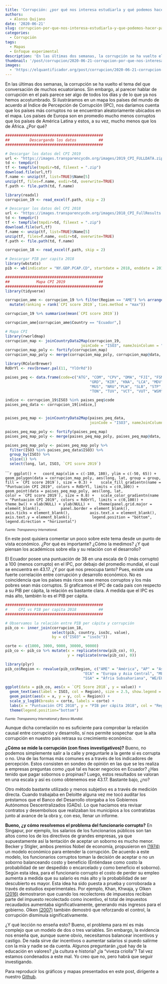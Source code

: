 ```yaml
---
title: 'Corrupción: ¿por qué nos interesa estudiarla y qué podemos hacer para eliminarla?'
authors: 
  - Alonso Quijano
date: '2020-06-21'
slug: corrupcion-por-que-nos-interesa-estudiarla-y-que-podemos-hacer-para-eliminarla
categories:
  - Corrupción
tags:
  - Mapas
  - Enfoque experimental
description: 'En las últimas dos semanas, la corrupción se ha vuelto el tema del que conversación de muchos ecuatorianos. Sin embargo, al parecer hablar de corrupción en el país parece ser algo de todos los días y de lo que ya nos hemos acostumbrado. En este corto post vemos por qué es importante estudiar la corrupción y su relación con el desarrollo. Asimismo, veremos un poco sobre qué ha descubierto la academia para eliminar este problema.'
thumbnail: '/post/corrupcion/2020-06-21-corrupcion-por-que-nos-interesa-estudiarla-y-que-podemos-hacer-para-eliminarla.jpg'
images: 
  - 'https://elquantificador.org/post/corrupcion/2020-06-21-corrupcion-por-que-nos-interesa-estudiarla-y-que-podemos-hacer-para-eliminarla.jpg'
---
```

En las últimas dos semanas, la corrupción se ha vuelto el tema del que conversación de muchos ecuatorianos. Sin embargo, al parecer hablar de corrupción en el país parece ser algo de todos los días y de lo que ya nos hemos acostumbrado. Si ilustráramos en un mapa los países del mundo de acuerdo al Índice de Percepción de Corrupción (IPC), nos daríamos cuenta que los países más corruptos no se encuentran aleatoriamente ubicados en el mapa. Los países de Europa son en promedio mucho menos corruptos que los países de América Latina y estos, a su vez, mucho menos que los de África. ¿Por qué? 

```r
############################################
##         Descargando los datos          ##
############################################

# Descargar los datos del CPI 2019
url <- "https://images.transparencycdn.org/images/2019_CPI_FULLDATA.zip"
td <- tempdir()
tf <- tempfile(tmpdir=td, fileext = ".zip")
download.file(url,tf)
f.name <- unzip(tf, list=TRUE)$Name[5]
unzip(tf, files=f.name, exdir=td, overwrite=TRUE)
f.path <- file.path(td, f.name)

library(readxl)
corrupcion_19 <- read_excel(f.path, skip = 2)

# Descargar los datos del CPI 2018
url <- "https://images.transparencycdn.org/images/2018_CPI_FullResults.zip"
td <- tempdir()
tf <- tempfile(tmpdir=td, fileext = ".zip")
download.file(url,tf)
f.name <- unzip(tf, list=TRUE)$Name[5]
unzip(tf, files=f.name, exdir=td, overwrite=TRUE)
f.path <- file.path(td, f.name)

corrupcion_18 <- read_excel(f.path, skip = 2)

# Descargar PIB per capita 2018
library(wbstats)
pib <- wb(indicator = "NY.GDP.PCAP.CD", startdate = 2018, enddate = 2018)

############################################
##            Mapa CPI 2019               ##
############################################
library(tidyverse)

corrupcion_ame <- corrupcion_19 %>% filter(Region == "AME") %>% arrange(desc(`CPI score 2019`)) %>%
  mutate(ranking = rank(`CPI score 2019`, ties.method = "max"))

corrupcion_19 %>% summarise(mean(`CPI score 2019`))

corrupcion_ame[corrupcion_ame$Country == "Ecuador",]

# Mapa CPI 
library(rworldmap)
corrupcion_map <- joinCountryData2Map(corrupcion_19, 
                                  joinCode = "ISO3", nameJoinColumn = "ISO3")
corrupcion_map_poly <- fortify(corrupcion_map)
corrupcion_map_poly <- merge(corrupcion_map_poly, corrupcion_map@data, by.x = "id", by.y = "ADMIN")

library(RColorBrewer)
RdOrYl <- rev(brewer.pal(11, "YlOrRd"))

paises_peq <- data.frame(code=c("ATG", "COM", "CPV", "DMA", "FJI", "FSM",
                                      "GRD", "KIR", "KNA", "LCA", "MDV", "MHL",
                                      "MUS", "NRU","PLW", "SLB", "STP", "SYC", 
                                      "TON", "TUV", "VCT", "VUT", "WSM"))

indice <- corrupcion_19$ISO3 %in% paises_peq$code
paises_peq_data <- corrupcion_19[indice,]


paises_peq_map <- joinCountryData2Map(paises_peq_data, 
                                      joinCode = "ISO3", nameJoinColumn = "ISO3")

paises_peq_map_poly <- fortify(paises_peq_map)
paises_peq_map_poly <- merge(paises_peq_map_poly, paises_peq_map@data, by.x = "id", by.y = "ADMIN")

paises_peq_map_poly <- paises_peq_map_poly %>%
  filter(ISO3 %in% paises_peq_data$ISO3) %>%
  group_by(ISO3) %>%
  slice(1) %>%
  select(long, lat, ISO3, `CPI score 2019`)
```

``````r
ggplot() +
  coord_map(xlim = c(-180, 180), ylim = c(-50, 65)) +
  geom_polygon(data = corrupcion_map_poly, aes(long, lat, group = group,
                                           fill = `CPI score 2019`), size = 0.3) + 
  scale_fill_gradientn(name = "Puntuación CPI 2019", colors = RdOrYl, limits = c(0,100)) +
  geom_point(data = paises_peq_map_poly, aes(long, lat,
                                               color = `CPI score 2019`), size = 0.8) +
  scale_color_gradientn(name = "Puntuación CPI 2019", colors = RdOrYl, limits = c(0,100)) +
  theme_bw() + xlab(NULL) + ylab(NULL) + 
  theme(panel.grid.major = element_blank(),
        panel.border = element_blank(),
        axis.ticks = element_blank(),
        axis.text.x = element_blank(),
        axis.text.y = element_blank(),
        legend.position = "bottom",
        legend.direction = "horizontal")
```
<p style="line-height:80%"><font size="1"><i>Fuente: Transparency International.</i></font></p>
En este post quisiera comentar un poco sobre este tema desde un punto de vista económico. ¿Por qué es importante? ¿Cómo la medimos? ¿Y qué piensan los académicos sobre ella y su relación con el desarrollo?

El Ecuador posee una puntuación de 38 en una escala de 0 (más corrupto) a 100 (menos corrupto) en el IPC, por debajo del promedio mundial, el cual se encuentra en 43.17. ¿Y por qué nos preocupa tanto? Pues, existe una fuerte correlación entre corrupción y desarrollo económico. No es coincidencia que los países más ricos sean menos corruptos y los más pobres sean más corruptos. Si graficamos el IPC de cada país con respecto a su PIB per cápita, la relación es bastante clara. A medida que el IPC es más alto, también lo es el PIB per cápita. 

```r
############################################
#     CPI vs PIB per capita 2018          ##
############################################

# Observamos la relación entre PIB per cápita y corrupción
pib_co <- inner_join(corrupcion_18, 
                     select(pib, country, iso3c, value), 
                     by = c("ISO3" = "iso3c"))

corte <- c(1000, 3000, 9000, 30000, 90000)
pib_co <- pib_co %>% mutate(x = replicate(nrow(pib_co), 0), 
                            y = replicate(nrow(pib_co), 0))

library(plyr)
pib_co$Region <- revalue(pib_co$Region, c("AME" = "América", "AP" = "Asia-Pacífico",
                                   "ECA" = "Europa y Asia Central", "MENA" = "Medio Oriente y Norte de África",
                                   "SSA" = "Áfria Subsahariana", "WE/EU" = "Europa del Este y Unión Europea"))

ggplot(data = pib_co, aes(x = `CPI Score 2018`, y = value)) + 
  geom_text(aes(label = ISO3, col = Region), size = 2.5, show.legend = F) +
  geom_point(aes(x = x, y = y, col = Region)) +
  scale_y_log10(breaks = corte, labels = corte) +
  labs(x = "Puntuación CPI 2018", y = "PIB per cápita 2018", col = "Región") +
  theme(legend.position="bottom")
```
<p style="line-height:80%"><font size="1"><i>Fuente: Transparency International y Banco Mundial.</i></font></p>
Aunque dicha correlación no es suficiente para comprobar la relación causal entre corrupción y desarrollo, sí nos permite sospechar que la alta corrupción en nuestro país retrasa su crecimiento económico.

**¿Cómo se mide la corrupción (con fines investigativos)?** Bueno, no podemos simplemente salir a la calle y preguntarle a la gente si es corrupta o no. Una de las formas más comunes es a través de los indicadores de percepción. Estos consisten en sondeo de opinión en las que se les realiza a empresas preguntas como ¿qué tal es hacer negocios en Ecuador? ¿Has tenido que pagar sobornos o propinas? Luego, estos resultados se valoran en una escala y así es como obtenemos ese 43.17. Bastante bajo, ¿no?

Otro método bastante utilizado y menos subjetivo es a través de medición directa. Cuando trabajaba en Deloitte alguna vez me tocó auditar los préstamos que el Banco del Desarrollo otorgaba a los Gobiernos Autónomos Descentralizados (GADs). Lo que hacíamos era revisar contratos y desembolsos que realizaban los municipios a los contratistas junto al avance de la obra y, con eso, llenar un informe.

**Bueno, ¿y cómo resolvemos el problema del funcionario corrupto?** En Singapur, por ejemplo, los salarios de los funcionarios públicos son tan altos como los de los directivos de grandes empresas, ya que supuestamente así la tentación de aceptar un soborno es mucho menor. Becker y Stigler, ambos premios Nobel de economía, propusieron en [(1974)](https://www.journals.uchicago.edu/doi/abs/10.1086/467507?journalCode=jls) un modelo económico para entender la corrupción. De acuerdo a este modelo, los funcionarios corruptos toman la decisión de aceptar o no un soborno balanceando costo y beneficio (Entiéndase como costo la probabilidad de ser despedido o encarcelado y como beneficio el soborno). Según esta idea, para el funcionario corrupto el costo de perder su empleo aumenta a medida que su salario es más alto y la probabilidad de ser descubierto es mayor. Esta idea ha sido puesta a prueba y corroborada a través de estudios experimentales. Por ejemplo, Khan, Khwaja, y Olken [(2016)](https://www.nber.org/papers/w20627) demostraron que cuando los recolectores de impuestos recibían parte del impuesto recolectado como incentivo, el total de impuestos recaudados aumentaba significativamente, generando más ingresos para el gobierno. Olken [(2007)](https://www.nber.org/papers/w11753) también demostró que reforzando el control, la corrupción disminuía significativamente. 

¿Y qué lección no enseña esto? Bueno, el problema para mí es más complejo que un modelo de dos o tres variables. Sin embargo, la evidencia nos enseña que, aunque suene obvio, necesitamos balancear incentivos y castigo. De nada sirve dar incentivos o aumentar salarios si puedo salirme con la mía y nadie se da cuenta. Algunos preguntarán ¿qué hay de la educación en valores? ¿la cultura e historia? ¿la "viveza criolla"? Tal vez estamos condenados a este mal. Yo creo que no, pero habrá que seguir investigando. 

Para reproducir los gráficos y mapas presentados en este post, dirígente a nuestro [Github](https://github.com/aquijanoruiz/elquantificador_posts/blob/master/corrupcion/2020-06-21-corrupcion-por-que-nos-interesa-estudiarla-y-que-podemos-hacer-para-eliminarla.Rmd).